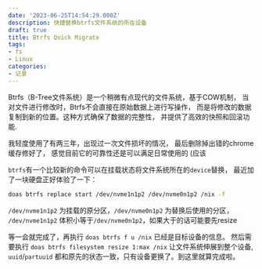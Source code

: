 ```yaml
---
date: '2023-06-25T14:54:29.000Z'
description: 快捷替换btrfs文件系统的所在设备
draft: true
title: Btrfs Quick Migrate
tags:
- fs
- Linux
categories:
- 记录
---
```


Btrfs（B-Tree文件系统）是一个稍微有点现代的文件系统，基于COW机制，
当对文件进行修改时，Btrfs不会直接在原始数据上进行写操作，
而是将修改的数据复制到新的位置。这种方式确保了数据的完整性，
并提供了高效的快照和回滚功能.

我轻度使用了有两三年，出现过一次文件损坏的情况，
最后删除掉出错的chrome缓存修好了，
感觉目前它的可靠性还是可以满足日常使用的 (应该

`btrfs`有一个比较新的命令可以在挂载状态将文件系统所在的`device`替换，
最近加了一块硬盘正好体验了一下：

```bash
doas btrfs replace start /dev/nvme1n1p2 /dev/nvme0n1p2 /nix -f
```

`/dev/nvme1n1p2` 为挂载的原分区，`/dev/nvme0n1p2` 为替换后使用的分区，
`/dev/nvme1n1p2` 体积小等于`/dev/nvme0n1p2`，如果大于的话可能要先resize

等一会就完成了，再执行 `doas btrfs f u /nix` 已经是目标设备的信息。
然后需要执行 `doas btrfs filesystem resize 1:max /nix` 让文件系统伸展到整个设备,
`uuid`/`partuuid` 都和原先的状态一致，只有设备更换了。到这里就算完成啦。
